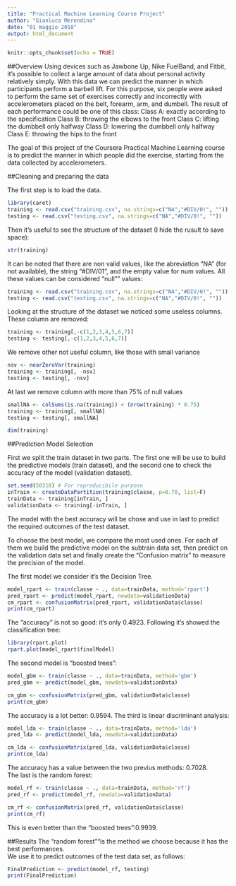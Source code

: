 ```yaml
---
title: "Practical Machine Learning Course Project"
author: "Gianluca Merendino"
date: "01 maggio 2018"
output: html_document
---
```


```r
knitr::opts_chunk$set(echo = TRUE)
```

##Overview
Using devices such as Jawbone Up, Nike FuelBand, and Fitbit, it's possible to collect a large amount of data about personal activity relatively simply. With this data we can predict the manner in which participants perform a barbell lift. For this purpose, six people were asked to perform the same set of exercises correctly and incorrectly with accelerometers placed on the belt, forearm, arm, and dumbell.
The result of each performance could be one of this class:
Class A: exactly according to the specification
Class B: throwing the elbows to the front
Class C: lifting the dumbbell only halfway
Class D: lowering the dumbbell only halfway
Class E: throwing the hips to the front

The goal of this project of the Coursera Practical Machine Learning course is to predict the manner in which people did the exercise, starting from the data collected by accelerometers.

##Cleaning and preparing the data

The first step is to load the data. 
```r
library(caret)
training <- read.csv("training.csv", na.strings=c("NA","#DIV/0!", ""))
testing <- read.csv("testing.csv", na.strings=c("NA","#DIV/0!", ""))
```
Then it's useful to see the structure of the dataset (I hide the rusult to save space):
```r
str(training)
```
It can be noted that there are non valid values, like the abreviation "NA" (for not available), the string "#DIV/01", and the empty value for num values.
All these values can be considered "null"" values:
```r
training <- read.csv("training.csv", na.strings=c("NA","#DIV/0!", ""))
testing <- read.csv("testing.csv", na.strings=c("NA","#DIV/0!", ""))
```
Looking at the structure of the dataset we noticed some useless columns.
These column are removed:
```r
training <- training[,-c(1,2,3,4,5,6,7)]
testing <- testing[,-c(1,2,3,4,5,6,7)]
```
We remove other not useful column, like those with small variance
```r
nsv <- nearZeroVar(training)
training <- training[, -nsv]
testing <- testing[, -nsv]
```
At last we remove column with more than 75% of null values
```r
smallNA <- colSums(is.na(training)) < (nrow(training) * 0.75)
training <- training[, smallNA]
testing <- testing[, smallNA]
```
```r
dim(training)
```
##Prediction Model Selection

First we split the train dataset in two parts. The first one will be use to build the predictive models (train dataset), and the second one to check the accuracy of the model (validation dataset).

```r
set.seed(50318) # For reproducibile purpose
inTrain <- createDataPartition(training$classe, p=0.70, list=F)
trainData <- training[inTrain, ]
validationData <- training[-inTrain, ]
```
The model with the best accuracy will be chose and use in last to predict the required outcomes of the test dataset.

To choose the best model, we compare the most used ones.
For each of them we build the predictive model on the subtrain data set, then predict on the validation data set and finally create the "Confusion matrix" to measure the precision of the model.

The first model we consider it's the Decision Tree.
```r
model_rpart <- train(classe ~ ., data=trainData, method='rpart')
pred_rpart <- predict(model_rpart, newdata=validationData)
cm_rpart <- confusionMatrix(pred_rpart, validationData$classe)
print(cm_rpart)
```
The "accuracy" is not so good: it's only 0.4923. 
Following it's showed the classification tree:
```r
library(rpart.plot)
rpart.plot(model_rpart$finalModel)
```
The second model is "boosted trees":
```r
model_gbm <- train(classe ~ ., data=trainData, method='gbm')
pred_gbm <- predict(model_gbm, newdata=validationData)
```
```r
cm_gbm <- confusionMatrix(pred_gbm, validationData$classe)
print(cm_gbm)
```
The accuracy is a lot better:  0.9594. 
The third is linear discriminant analysis:
```r
model_lda <- train(classe ~ ., data=trainData, method='lda')
pred_lda <- predict(model_lda, newdata=validationData)
```
```r
cm_lda <- confusionMatrix(pred_lda, validationData$classe)
print(cm_lda)
```
The accuracy has a value between the two previus methods:  0.7028.  
The last is the random forest:
```r
model_rf <- train(classe ~ ., data=trainData, method='rf')
pred_rf <- predict(model_rf, newdata=validationData)
```
```r
cm_rf <- confusionMatrix(pred_rf, validationData$classe)
print(cm_rf)
```
This is even better than the "boosted trees":0.9939.

##Results
The "random forest""is the method we choose because it has the best performances.  
We use it to predict outcomes of the test data set, as follows:
```r
FinalPrediction <- predict(model_rf, testing)
print(FinalPrediction)
```